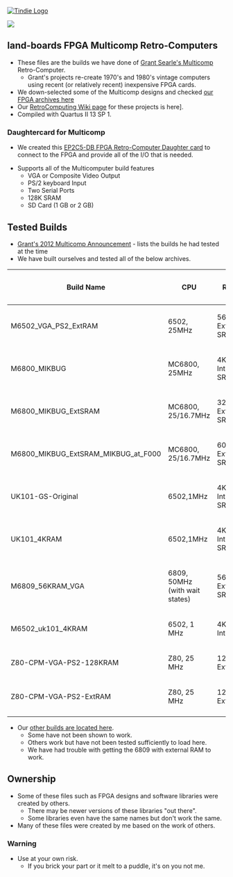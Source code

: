 <a href="https://www.tindie.com/products/land_boards/z80-6502-6809-fpga-multicomp-pcb-ep2c5-db/" >
<img src="http://land-boards.com/tindie/tindie-larges-v2.png" alt="Tindie Logo">
</img></a> 

<img src="http://land-boards.com/blwiki/images/8/8e/P971-cropped-720px.jpg"></img>


== land-boards FPGA Multicomp Retro-Computers ==

* These files are the builds we have done of [http://searle.hostei.com/grant/Multicomp/index.html Grant Searle's Multicomp] Retro-Computer.
** Grant's projects re-create 1970's and 1980's vintage computers using recent (or relatively recent) inexpensive FPGA cards.
* We down-selected some of the Multicomp designs and checked [https://github.com/douggilliland/Retro-Computers/tree/master/FPGA%20Retro%20Computers/MultiComp%20Archives our FPGA archives here]
* Our [http://land-boards.com/blwiki/index.php?title=RetroComputing RetroComputing Wiki page] for these projects is here].
* Compiled with Quartus II 13 SP 1.

=== Daughtercard for Multicomp ===

* We created this [http://land-boards.com/blwiki/index.php?title=EP2C5-DB EP2C5-DB FPGA Retro-Computer Daughter card] to connect to the FPGA and provide all of the I/O that is needed.

* Supports all of the Multicomputer build features
** VGA or Composite Video Output
** PS/2 keyboard Input
** Two Serial Ports
** 128K SRAM
** SD Card (1 GB or 2 GB)

== Tested Builds ==

* [http://forum.6502.org/viewtopic.php?f=4&t=2858 Grant's 2012 Multicomp Announcement] - lists the builds he had tested at the time
* We have built ourselves and tested all of the below archives.

{| class="wikitable"
! Build Name
! CPU
! RAM
! Display/Keyboard
! Serial 1
! Serial 2
! IO Port
! SD Card
|-
| M6502_VGA_PS2_ExtRAM
| 6502, 25MHz
| 56KB External SRAM
| VGA/PS-2
| No
| No
| No
| No
|-
| M6800_MIKBUG
| MC6800, 25MHz
| 4KB Internal SRAM
| VGA/PS-2
| ACIA
| No
| No
| No
|-
| M6800_MIKBUG_ExtSRAM
| MC6800, 25/16.7MHz
| 32KB External SRAM
| VGA/PS-2
| ACIA
| No
| No
| No
|-
| M6800_MIKBUG_ExtSRAM_MIKBUG_at_F000
| MC6800, 25/16.7MHz
| 60MB External SRAM
| VGA/PS-2
| ACIA
| No
| No
| No
|-
| UK101-GS-Original
| 6502,1MHz
| 4KB Internal SRAM
| Comp Video
| ACIA
| No
| No
| No
|-
| UK101_4KRAM
| 6502,1MHz
| 4KB Internal SRAM
| Comp Video
| ACIA
| No
| No
| No
|-
| M6809_56KRAM_VGA
| 6809, 50MHz (with wait states)
| 56KB External SRAM
| VGA/PS-2
| No
| No
| J6 Test Points
| No
|-
| M6502_uk101_4KRAM
| 6502, 1 MHz
| 4K Internal
| NTSC Composite/PS-2
| 9600 baud
| No
| No
| No
|-
| Z80-CPM-VGA-PS2-128KRAM
| Z80, 25 MHz
| 128K External
| VGA/PS-2
| 115200 baud
| No
| Latch-8
| Yes (CP/M)
|-
| Z80-CPM-VGA-PS2-ExtRAM
| Z80, 25 MHz
| 128K External
| VGA/PS-2
| 115200 baud
| No
| Latch-8
| Yes (CP/M)
|-
|}

* Our [https://github.com/douggilliland/MultiComp other builds are located here].
** Some have not been shown to work.
** Others work but have not been tested sufficiently to load here.
** We have had trouble with getting the 6809 with external RAM to work.

== Ownership ==

* Some of these files such as FPGA designs and software libraries were created by others.
** There may be newer versions of these libraries "out there".
** Some libraries even have the same names but don't work the same.
* Many of these files were created by me based on the work of others.

=== Warning ===

* Use at your own risk.
** If you brick your part or it melt to a puddle, it's on you not me.
